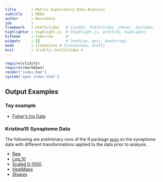 ```yaml
---
title       : Matrix Exploratory Data Analysis
subtitle    : MEDA
author      : Neurodata
job         : 
framework   : html5slides   # {io2012, html5slides, shower, dzslides, ...}
highlighter : highlight.js  # {highlight.js, prettify, highlight}
hitheme     : tomorrow      # 
widgets     : []            # {mathjax, quiz, bootstrap}
mode        : standalone # {standalone, draft}
knit        : slidify::knit2slides #
---
```


```r
require(slidify)
require(rmarkdown)
render('index.Rmd')
system('open index.html')
```

## Output Examples

### Toy example

- [Fisher's Iris Data](http://docs.neurodata.io/meda/examples/FisherIrisData.html)

### Kristina15 Synaptome Data
The following are preliminary runs of the R package 
[`meda`](https://github.com/neurodata/meda) on the 
synaptome data with different transformations applied to 
the data prior to analysis.

- [Raw](http://docs.neurodata.io/meda/examples/SynDataRaw.html)
- [Log_10](http://docs.neurodata.io/meda/examples/SynDataLog10.html)
- [Scaled 0-1000](http://docs.neurodata.io/meda/examples/SynData01e3.html)  
- [HeatMaps](http://docs.neurodata.io/meda/examples/HeatMaps.html)  
- [Shapes](http://nbviewer.jupyter.org/github/neurodata/non-parametric-clustering/blob/master/procrustes_clustering/notebooks/procrustes_clustering.ipynb)

